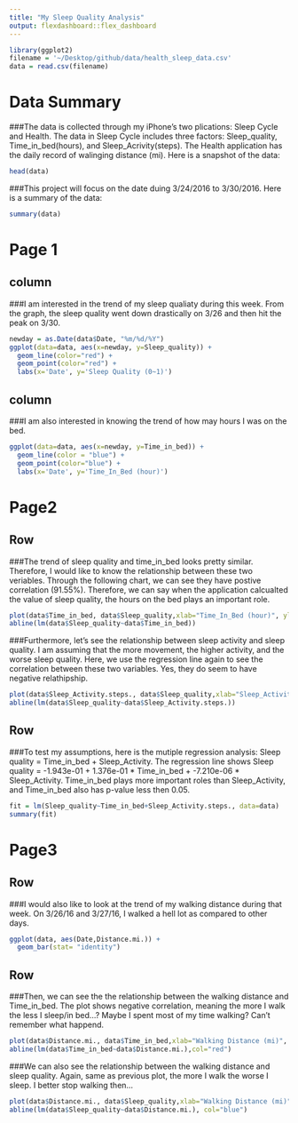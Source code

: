 ```yaml
---
title: "My Sleep Quality Analysis"
output: flexdashboard::flex_dashboard
---
```


```r
library(ggplot2)
filename = '~/Desktop/github/data/health_sleep_data.csv'
data = read.csv(filename)
```


Data Summary
=======================================

###The data is collected through my iPhone's two plications: Sleep Cycle and Health. The data in Sleep Cycle includes three factors: Sleep_quality, Time_in_bed(hours), and Sleep_Acrivity(steps). The Health application has the daily record of walinging distance (mi). Here is a snapshot of the data:

```r
head(data)
```
###This project will focus on the date duing 3/24/2016 to 3/30/2016. Here is a summary of the data:
```r
summary(data)
```


Page 1 {data-orientation=column}
=======================================


column {data-width=300}
---------------------------------
###I am interested in the trend of my sleep qualiaty during this week. From the graph, the sleep quality went down drastically on 3/26 and then hit the peak on 3/30. 
```r
newday = as.Date(data$Date, "%m/%d/%Y")
ggplot(data=data, aes(x=newday, y=Sleep_quality)) + 
  geom_line(color="red") + 
  geom_point(color="red") +
  labs(x='Date', y='Sleep Quality (0~1)')
```


column {data-width=300}
---------------------------------
###I am also interested in knowing the trend of how may hours I was on the bed. 
```r
ggplot(data=data, aes(x=newday, y=Time_in_bed)) + 
  geom_line(color = "blue") + 
  geom_point(color="blue") +
  labs(x='Date', y='Time_In_Bed (hour)')
```


Page2
=========================================

Row {data-height=300}
-------------------------------------
###The trend of sleep quality and time_in_bed looks pretty similar. Therefore, I would like to know the relationship between these two veriables. Through the following chart, we can see they have postive correlation (91.55%). Therefore, we can say when the application calcualted the value of sleep quality, the hours on the bed plays an important role. 

```r
plot(data$Time_in_bed, data$Sleep_quality,xlab="Time_In_Bed (hour)", ylab="Sleep Quality (0~1)",ylim = c(0,1))
abline(lm(data$Sleep_quality~data$Time_in_bed))
```

###Furthermore, let's see the relationship between sleep activity and sleep quality. I am assuming that the more movement, the higher activity, and the worse sleep quality. Here, we use the regression line again to see the correlation between these two variables. Yes, they do seem to have negative relathipship. 

```r
plot(data$Sleep_Activity.steps., data$Sleep_quality,xlab="Sleep_Activity(steps)", ylab="Sleep Quality (0~1)",ylim = c(0,1))
abline(lm(data$Sleep_quality~data$Sleep_Activity.steps.))
```

Row {data-height=600}
-----------------------------------

###To test my assumptions, here is the mutiple regression analysis: Sleep quality = Time_in_bed + Sleep_Activity. The regression line shows Sleep quality = -1.943e-01 +  1.376e-01 * Time_in_bed + -7.210e-06 * Sleep_Activity. Time_in_bed plays more important roles than Sleep_Activity, and Time_in_bed also has p-value less then 0.05. 
```r
fit = lm(Sleep_quality~Time_in_bed+Sleep_Activity.steps., data=data)
summary(fit)
```


Page3 
==============================


Row {data-height=650}
---------------------------------
###I would also like to look at the trend of my walking distance during that week. On 3/26/16 and 3/27/16, I walked a hell lot as compared to other days. 

```r
ggplot(data, aes(Date,Distance.mi.)) + 
  geom_bar(stat= "identity") 
```


Row {data-height=350}
---------------------------------

###Then, we can see the the relationship between the walking distance and Time_in_bed. The plot shows negative correlation, meaning the more I walk the less I sleep/in bed...? Maybe I spent most of my time walking? Can't remember what happend.

```r
plot(data$Distance.mi., data$Time_in_bed,xlab="Walking Distance (mi)", ylab="Time_in_bed (hours)")
abline(lm(data$Time_in_bed~data$Distance.mi.),col="red")
```

###We can also see the relationship between the walking distance and sleep quality. Again, same as previous plot, the more I walk the worse I sleep. I better stop walking then...

```r
plot(data$Distance.mi., data$Sleep_quality,xlab="Walking Distance (mi)", ylab="Sleep_quality(0~1")
abline(lm(data$Sleep_quality~data$Distance.mi.), col="blue")
```


